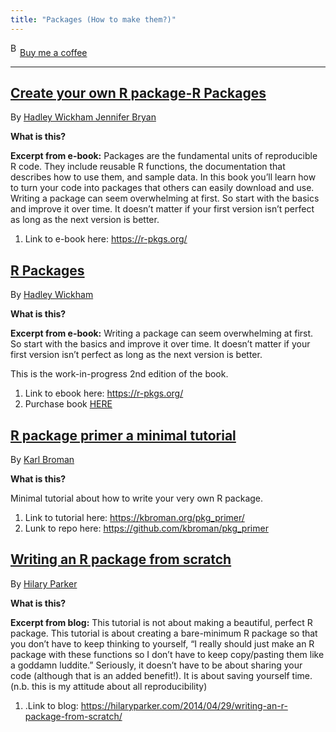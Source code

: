 ```yaml
---
title: "Packages (How to make them?)"
---
```


<link href="https://fonts.googleapis.com/css?family=Cookie" rel="stylesheet"><a class="bmc-button" target="_blank" href="https://www.buymeacoffee.com/JoscelinRocha">![Buy me a coffee](https://cdn.buymeacoffee.com/buttons/bmc-new-btn-logo.svg){alt="Buy me a coffee" width="15" height="21"}Buy me a coffee</a>

------------------------------------------------------------------------

## [Create your own R package-R Packages](https://r-pkgs.org/)

By [Hadley Wickham Jennifer Bryan](https://r-pkgs.org/)

**What is this?**

**Excerpt from e-book:** Packages are the fundamental units of reproducible R code. They include reusable R functions, the documentation that describes how to use them, and sample data. In this book you'll learn how to turn your code into packages that others can easily download and use. Writing a package can seem overwhelming at first. So start with the basics and improve it over time. It doesn't matter if your first version isn't perfect as long as the next version is better.

1.  Link to e-book here: <https://r-pkgs.org/>

## [R Packages](https://r-pkgs.org/)

By [Hadley Wickham](https://r-pkgs.org/)

**What is this?**

**Excerpt from e-book:** Writing a package can seem overwhelming at first. So start with the basics and improve it over time. It doesn't matter if your first version isn't perfect as long as the next version is better.

This is the work-in-progress 2nd edition of the book.

1.  Link to ebook here: <https://r-pkgs.org/>
2.  Purchase book [HERE](https://smile.amazon.com/gp/product/1491910593/ref=smi_www_rco2_go_smi_4368549507?_encoding=UTF8&camp=1789&creative=9325&creativeASIN=1491910593&ie=UTF8&linkCode=as2&linkId=789507cd7205267ec4557c2c2e7f8e25&tag=cmdlinetips-20)

## [R package primer a minimal tutorial](https://kbroman.org/pkg_primer/)

By [Karl Broman](https://kbroman.org/pkg_primer/)

**What is this?**

Minimal tutorial about how to write your very own R package.

1.  Link to tutorial here: <https://kbroman.org/pkg_primer/>
2.  Lunk to repo here: <https://github.com/kbroman/pkg_primer>

## [Writing an R package from scratch](https://hilaryparker.com/2014/04/29/writing-an-r-package-from-scratch/)

By [Hilary Parker](https://hilaryparker.com/2014/04/29/writing-an-r-package-from-scratch/)

**What is this?**

**Excerpt from blog:** This tutorial is not about making a beautiful, perfect R package. This tutorial is about creating a bare-minimum R package so that you don't have to keep thinking to yourself, "I really should just make an R package with these functions so I don't have to keep copy/pasting them like a goddamn luddite." Seriously, it doesn't have to be about sharing your code (although that is an added benefit!). It is about saving yourself time. (n.b. this is my attitude about all reproducibility)

1.  .Link to blog: <https://hilaryparker.com/2014/04/29/writing-an-r-package-from-scratch/>
